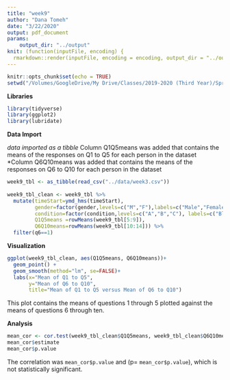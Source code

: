 ```yaml
---
title: "week9"
author: "Dana Tomeh"
date: "3/22/2020"
output: pdf_document
params:
    output_dir: "../output"
knit: (function(inputFile, encoding) {
  rmarkdown::render(inputFile, encoding = encoding, output_dir = "../output") })
---
```


```r
knitr::opts_chunk$set(echo = TRUE)
setwd("/Volumes/GoogleDrive/My Drive/Classes/2019-2020 (Third Year)/Spring 2020/Data Science/Week 9/week9")
```

 **Libraries**
```r
library(tidyverse)
library(ggplot2)
library(lubridate)
```

 **Data Import**
 
 *data imported as a tibble 
*Column Q1Q5means was added that contains the means of the responses on Q1 to Q5  for each person in the dataset
*Column Q6Q10means was added that contains the means of the responses on Q6 to Q10  for each person in the dataset
```r
week9_tbl <- as_tibble(read_csv("../data/week3.csv"))
  
week9_tbl_clean <- week9_tbl %>%
  mutate(timeStart=ymd_hms(timeStart),
         gender=factor(gender,levels=c("M","F"),labels=c("Male","Female")),
         condition=factor(condition,levels=c("A","B","C"), labels=c("Block A","Block B","Control")),
         Q1Q5means =rowMeans(week9_tbl[5:9]),
         Q6Q10means=rowMeans(week9_tbl[10:14])) %>%
  filter(q6==1)
```


**Visualization**
```r
ggplot(week9_tbl_clean, aes(Q1Q5means, Q6Q10means))+
  geom_point() + 
  geom_smooth(method="lm", se=FALSE)+
  labs(x="Mean of Q1 to Q5",
       y="Mean of Q6 to Q10",
       title="Mean of Q1 to Q5 versus Mean of Q6 to Q10")
```
This plot contains the means of questions 1 through 5 plotted against the means of questions 6 through ten. 

**Analysis**
```r
mean_cor <- cor.test(week9_tbl_clean$Q1Q5means, week9_tbl_clean$Q6Q10means)
mean_cor$estimate
mean_cor$p.value
```
The correlation was `mean_cor$p.value` and (p= `mean_cor$p.value`), which is not statistically significant.